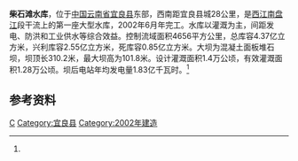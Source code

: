 {{Infobox Reservoir 
|name = 柴石滩水库
|nickname =
|image = 
|image_caption = 
|map = 
|map_caption = 
|pushpin_map = China Yunnan
|pushpin_map_caption = 柴石滩水库在云南省的位置
|code = BHA00000022
|class = 大型水库
|location_of_reservoir = [[云南省|云南省]][[宜良县|宜良县]]
|location_of_dam = 
|inflow =[[南盘江|南盘江]]、[[麦田河|麦田河]]
|outflow = 南盘江
|catchment_area = 4656
|reservoir_area = 
|mean_depth = 
|maximum_depth = 
|flood_level = 
|normal_water_level =
|dead_water_level = 
|water_quality = 
|island = 
|maximum_storage_capacity = 
|normal_storage_capacity =
|dead_storage_capacity = 
|type_of_dam =混凝土面板堆石坝
|elevation_of_dam = 1648.8
|height_of_dam = 101.8
|length_of_dam =310.2
|width_of_dam =
|installed_capacity = 
|irrigated_area =
|start = 1997年10月
|complete = 2002年6月
|cost = 
|emigrate =
|latd = 25
|latm = 01
|lats = 26
|latNS =N 
|longd = 103
|longm = 24
|longs = 16
|longEW = E
|website = 
|footnotes = <ref name="中国河湖大典">{{cite book zh |author=《[[中国河湖大典|中国河湖大典]]》编纂委员会 |title=《中国河湖大典·珠江卷》 |format=M |edition=1 |location=北京 |publisher=中国水利水电出版社 |date=2013年1月 |pages=14页 |id= ISBN 978-7-5170-0561-2}}</ref>
}}
'''柴石滩水库'''，位于[[中国|中国]][[云南省|云南省]][[宜良县|宜良县]]东部，西南距宜良县城28公里，是[[西江|西江]][[南盘江|南盘江]]段干流上的第一座大型水库，2002年6月年完工。水库以灌溉为主，间距发电、防洪和工业供水等综合效益。控制流域面积4656平方公里，总库容4.37亿立方米，兴利库容2.55亿立方米，死库容0.85亿立方米。大坝为混凝土面板堆石坝，坝顶长310.2米，最大坝高为101.8米。设计灌溉面积1.4万公顷，有效灌溉面积1.28万公顷。坝后电站年均发电量1.83亿千瓦时。<ref name="中国河湖大典"/>
==参考资料==
{{reflist}}
[[Category:昆明水库|C]]
[[Category:宜良县|Category:宜良县]]
[[Category:2002年建造|Category:2002年建造]]